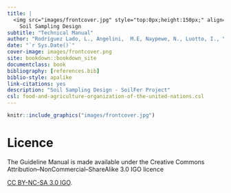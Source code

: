 ```yaml
---
title: |
  <img src="images/frontcover.jpg" style="top:0px;height:150px;" align="right" />
    Soil Sampling Design
subtitle: "Technical Manual"
author: "Rodríguez Lado, L., Angelini,  M.E, Naypewe, N., Luotto, I., Yigini, Y."
date: "`r Sys.Date()`"
cover-image: images/frontcover.png
site: bookdown::bookdown_site
documentclass: book
bibliography: [references.bib]
biblio-style: apalike
link-citations: yes
description: "Soil Sampling Design - SoilFer Project"
csl: food-and-agriculture-organization-of-the-united-nations.csl
---
```



```r
knitr::include_graphics("images/frontcover.jpg")
```

# Licence {-}

The Guideline Manual is made available under the Creative Commons Attribution–NonCommercial–ShareAlike 3.0 IGO licence

[CC BY-NC-SA 3.0 IGO](https://creativecommons.org/licenses/by-nc-sa/3.0/igo/legalcode).
